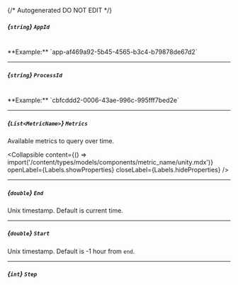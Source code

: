 {/* Autogenerated DO NOT EDIT  */}

##### *{`string`}* `AppId`
<br/>
**Example:** `app-af469a92-5b45-4565-b3c4-b79878de67d2`

---
##### *{`string`}* `ProcessId`
<br/>
**Example:** `cbfcddd2-0006-43ae-996c-995fff7bed2e`

---
##### *{`List<MetricName>`}* `Metrics`
Available metrics to query over time.

<Collapsible content={() => import('/content/types/models/components/metric_name/unity.mdx')} openLabel={Labels.showProperties} closeLabel={Labels.hideProperties} />


---
##### *{`double`}* `End`
Unix timestamp. Default is current time.

---
##### *{`double`}* `Start`
Unix timestamp. Default is \-1 hour from `end`.

---
##### *{`int`}* `Step`


